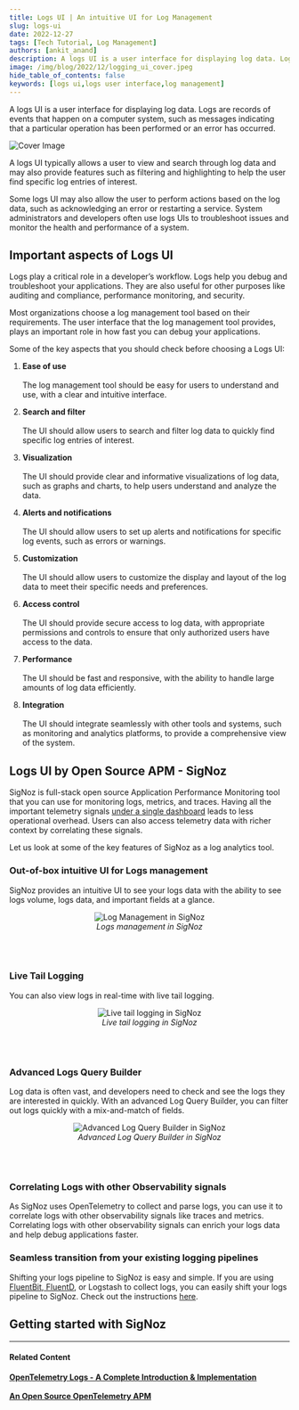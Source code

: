 ```yaml
---
title: Logs UI | An intuitive UI for Log Management
slug: logs-ui
date: 2022-12-27
tags: [Tech Tutorial, Log Management]
authors: [ankit_anand]
description: A logs UI is a user interface for displaying log data. Logs are records of events that happen on a computer system, such as messages indicating that a particular operation has been performed or an error has occurred. ...
image: /img/blog/2022/12/logging_ui_cover.jpeg
hide_table_of_contents: false
keywords: [logs ui,logs user interface,log management]
---
```


<head>
  <link rel="canonical" href="https://signoz.io/blog/logs-ui/"/>
</head>

A logs UI is a user interface for displaying log data. Logs are records of events that happen on a computer system, such as messages indicating that a particular operation has been performed or an error has occurred.



![Cover Image](/img/blog/2022/12/logging_ui_cover.webp)

A logs UI typically allows a user to view and search through log data and may also provide features such as filtering and highlighting to help the user find specific log entries of interest.

Some logs UI may also allow the user to perform actions based on the log data, such as acknowledging an error or restarting a service. System administrators and developers often use logs UIs to troubleshoot issues and monitor the health and performance of a system.

## Important aspects of Logs UI

Logs play a critical role in a developer’s workflow. Logs help you debug and troubleshoot your applications. They are also useful for other purposes like auditing and compliance, performance monitoring, and security.

Most organizations choose a log management tool based on their requirements. The user interface that the log management tool provides, plays an important role in how fast you can debug your applications.

Some of the key aspects that you should check before choosing a Logs UI:

1. **Ease of use**<br></br>
   The log management tool should be easy for users to understand and use, with a clear and intuitive interface.

2. **Search and filter**<br></br>
   The UI should allow users to search and filter log data to quickly find specific log entries of interest.

3. **Visualization**<br></br>
   The UI should provide clear and informative visualizations of log data, such as graphs and charts, to help users understand and analyze the data.

4. **Alerts and notifications**<br></br>
   The UI should allow users to set up alerts and notifications for specific log events, such as errors or warnings.

5. **Customization**<br></br>
   The UI should allow users to customize the display and layout of the log data to meet their specific needs and preferences.

6. **Access control**<br></br>
   The UI should provide secure access to log data, with appropriate permissions and controls to ensure that only authorized users have access to the data.

7. **Performance**<br></br>
   The UI should be fast and responsive, with the ability to handle large amounts of log data efficiently.

8. **Integration**<br></br>
   The UI should integrate seamlessly with other tools and systems, such as monitoring and analytics platforms, to provide a comprehensive view of the system.

## Logs UI by Open Source APM - SigNoz

SigNoz is full-stack open source Application Performance Monitoring tool that you can use for monitoring logs, metrics, and traces. Having all the important telemetry signals [under a single dashboard](https://signoz.io/blog/single-pane-of-glass-monitoring/) leads to less operational overhead. Users can also access telemetry data with richer context by correlating these signals.

Let us look at some of the key features of SigNoz as a log analytics tool.

### Out-of-box intuitive UI for Logs management

SigNoz provides an intuitive UI to see your logs data with the ability to see logs volume, logs data, and important fields at a glance.

<figure data-zoomable align='center'>
    <img src="/img/blog/common/signoz_logs.webp" alt="Log Management in SigNoz"/>
    <figcaption><i>Logs management in SigNoz</i></figcaption>
</figure>

<br></br>

### Live Tail Logging

You can also view logs in real-time with live tail logging.

<figure data-zoomable align='center'>
    <img src="/img/blog/common/signoz_live_logs.webp" alt="Live tail logging in SigNoz"/>
    <figcaption><i>Live tail logging in SigNoz</i></figcaption>
</figure>

<br></br>

### Advanced Logs Query Builder

Log data is often vast, and developers need to check and see the logs they are interested in quickly. With an advanced Log Query Builder, you can filter out logs quickly with a mix-and-match of fields.

<figure data-zoomable align='center'>
    <img src="/img/blog/common/signoz_log_query_builder.webp" alt="Advanced Log Query Builder in SigNoz"/>
    <figcaption><i>Advanced Log Query Builder in SigNoz</i></figcaption>
</figure>

<br></br>

### Correlating Logs with other Observability signals

As SigNoz uses OpenTelemetry to collect and parse logs, you can use it to correlate logs with other observability signals like traces and metrics. Correlating logs with other observability signals can enrich your logs data and help debug applications faster.

### Seamless transition from your existing logging pipelines

Shifting your logs pipeline to SigNoz is easy and simple. If you are using [FluentBit, FluentD](https://signoz.io/blog/fluentd-vs-fluentbit/), or Logstash to collect logs, you can easily shift your logs pipeline to SigNoz. Check out the instructions [here](https://signoz.io/docs/userguide/fluentbit_to_signoz/).

## Getting started with SigNoz

<GetStartedSigNoz />

---

#### **Related Content**

**[OpenTelemetry Logs - A Complete Introduction & Implementation](https://signoz.io/blog/observability-net/)**<br></br>
**[An Open Source OpenTelemetry APM](https://signoz.io/blog/opentelemetry-apm/)**<br></br>
